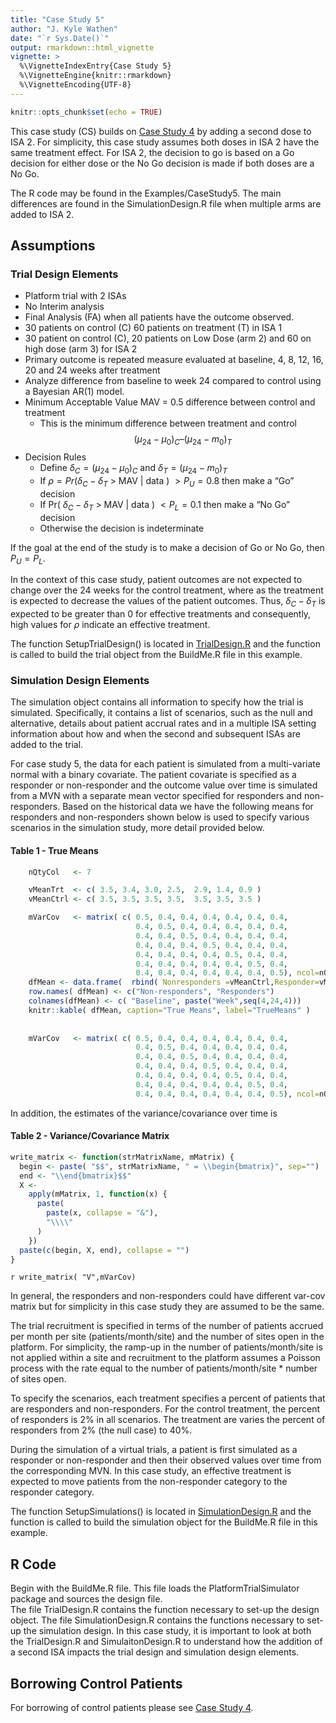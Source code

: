 ```yaml
---
title: "Case Study 5"
author: "J. Kyle Wathen"
date: "`r Sys.Date()`"
output: rmarkdown::html_vignette
vignette: >
  %\VignetteIndexEntry{Case Study 5}
  %\VignetteEngine{knitr::rmarkdown}
  %\VignetteEncoding{UTF-8}
---
```


```r
knitr::opts_chunk$set(echo = TRUE)
```


This case study (CS) builds on [Case Study 4](https://kwathen.github.io/PlatformTrialSimulator/articles/CaseStudy4.html) by adding a second dose to ISA 2.  For simplicity, this case study assumes both doses in ISA 2 have the same treatment effect.  For ISA 2, the decision to go is based on a Go decision for either dose or the No Go decision is made if both doses are a No Go. 

The R code may be found in the Examples/CaseStudy5.  The main differences are found in the SimulationDesign.R file when multiple arms are added to ISA 2.

## Assumptions 

### Trial Design Elements
* Platform trial with 2 ISAs
* No Interim analysis
* Final Analysis (FA) when all patients have the outcome observed.
* 30 patients on control (C) 60 patients on treatment (T) in ISA 1
* 30 patient on control (C), 20 patients on Low Dose (arm 2) and 60 on high dose (arm 3) for ISA 2
* Primary outcome is repeated measure evaluated at baseline, 4, 8, 12, 16, 20 and 24 weeks after treatment
* Analyze difference from baseline to week 24 compared to control using a Bayesian AR(1) model. 
* Minimum Acceptable Value MAV = 0.5 difference between control and treatment
    + This is the minimum difference between treatment and control 
    $$ ( \mu_{24} - \mu_0 )_{C} – (\mu_{24} - m_0 )_{T}$$

* Decision Rules
    + Define $\delta_C = ( \mu_{24} - \mu_0 )_{C}$ and $\delta_T = (\mu_{24} - m_0 )_{T}$
    + If  $\rho = Pr( \delta_C - \delta_T$ > MAV | data ) $> P_U = 0.8$ then make a "Go" decision
    + If Pr( $\delta_C - \delta_T$ > MAV | data ) $< P_L = 0.1$ then make a "No Go" decision
    + Otherwise the decision is indeterminate 

If the goal at the end of the study is to make a decision of Go or No Go, then $P_U = P_L$. 

In the context of this case study, patient outcomes are not expected to change over the 24 weeks for the control treatment, where as the treatment is expected to decrease the values of the patient outcomes.  Thus, $\delta_C - \delta_T$ is expected to be greater than 0 for effective treatments and consequently, high values for $\rho$ indicate an effective treatment.

 The function SetupTrialDesign() is located in [TrialDesign.R](https://github.com/kwathen/PlatformTrialSimulator/blob/master/inst/Examples/CaseStudy5/TrialDesign.R) and the function is called to build the trial object from the BuildMe.R file in this example.
    
### Simulation Design Elements 

The simulation object contains all information to specify how the trial is simulated.   Specifically, it contains a list of scenarios, such as the null and alternative,  details about patient accrual rates and in a multiple ISA setting information about how and when the second and subsequent ISAs are added to the trial.  

For case study 5, the data for each patient is simulated from a multi-variate normal with a binary covariate. The patient covariate is specified as a responder or non-responder and the outcome value over time is simulated from a MVN with a separate mean vector specified for responders and non-responders.    Based on the historical data we have the following means for responders and non-responders shown below is used to specify various scenarios in the simulation study, more detail provided below.  

#### Table  1 - True Means

```r

    nQtyCol   <- 7

    vMeanTrt  <- c( 3.5, 3.4, 3.0, 2.5,  2.9, 1.4, 0.9 )
    vMeanCtrl <- c( 3.5, 3.5, 3.5, 3.5,  3.5, 3.5, 3.5 )

    mVarCov   <- matrix( c( 0.5, 0.4, 0.4, 0.4, 0.4, 0.4, 0.4,
                            0.4, 0.5, 0.4, 0.4, 0.4, 0.4, 0.4,
                            0.4, 0.4, 0.5, 0.4, 0.4, 0.4, 0.4,
                            0.4, 0.4, 0.4, 0.5, 0.4, 0.4, 0.4,
                            0.4, 0.4, 0.4, 0.4, 0.5, 0.4, 0.4,
                            0.4, 0.4, 0.4, 0.4, 0.4, 0.5, 0.4,
                            0.4, 0.4, 0.4, 0.4, 0.4, 0.4, 0.5), ncol=nQtyCol )
    dfMean <- data.frame(  rbind( Nonresponders =vMeanCtrl,Responder=vMeanTrt)  )
    row.names( dfMean) <- c("Non-responders", "Responders")
    colnames(dfMean) <- c( "Baseline", paste("Week",seq(4,24,4)))
    knitr::kable( dfMean, caption="True Means", label="TrueMeans" ) 
    
    
    mVarCov   <- matrix( c( 0.5, 0.4, 0.4, 0.4, 0.4, 0.4, 0.4,
                            0.4, 0.5, 0.4, 0.4, 0.4, 0.4, 0.4,
                            0.4, 0.4, 0.5, 0.4, 0.4, 0.4, 0.4,
                            0.4, 0.4, 0.4, 0.5, 0.4, 0.4, 0.4,
                            0.4, 0.4, 0.4, 0.4, 0.5, 0.4, 0.4,
                            0.4, 0.4, 0.4, 0.4, 0.4, 0.5, 0.4,
                            0.4, 0.4, 0.4, 0.4, 0.4, 0.4, 0.5), ncol=nQtyCol )


```

In addition, the estimates of the variance/covariance over time is 

#### Table 2 - Variance/Covariance Matrix


```r

write_matrix <- function(strMatrixName, mMatrix) {
  begin <- paste( "$$", strMatrixName, " = \\begin{bmatrix}", sep="")
  end <- "\\end{bmatrix}$$"
  X <-
    apply(mMatrix, 1, function(x) {
      paste(
        paste(x, collapse = "&"),
        "\\\\"
      )
    })
  paste(c(begin, X, end), collapse = "")
}


```


`r write_matrix( "V",mVarCov)`

In general, the responders and non-responders could have different var-cov matrix but for simplicity in this case study they are assumed to be the same.  

The trial recruitment is specified in terms of the number of patients accrued per month per site (patients/month/site) and the number of sites open in the platform.  For simplicity, the ramp-up in the number of patients/month/site is not applied within a site and recruitment to the platform assumes a Poisson process with the rate equal to the number of patients/month/site * number of sites open.  

To specify the scenarios, each treatment specifies a percent of patients that are responders and non-responders.   For the control treatment, the percent of responders is 2% in all scenarios.   The treatment are varies the percent of responders from 2% (the null case) to 40%. 

During the simulation of a virtual trials, a patient is first simulated as a responder or non-responder and then their observed values over time from the corresponding MVN.  In this case study, an effective treatment is expected to move patients from the non-responder category to the responder category.   

The function SetupSimulations() is located in [SimulationDesign.R](https://github.com/kwathen/PlatformTrialSimulator/blob/master/inst/Examples/CaseStudy4/SimulationDesign.R) and the function is called to build the simulation object for the BuildMe.R file in this example.
 
## R Code
Begin with the BuildMe.R file.    This file loads the PlatformTrialSimulator package and sources the design file.  
The file TrialDesign.R contains the function necessary to set-up the design object.
The file SimulationDesign.R contains the functions necessary to set-up the simulation design.  In this case study, it is important to look at both the TrialDesign.R and SimulaitonDesign.R to understand how the addition of a second ISA impacts the trial design and simulation design elements. 

## Borrowing Control Patients
For borrowing of control patients please see [Case Study 4](https://kwathen.github.io/PlatformTrialSimulator/articles/CaseStudy4.html).
